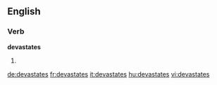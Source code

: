 
==English==

===Verb===
'''devastates'''

# {{en-third-person singular of|devastate}}

[[de:devastates]]
[[fr:devastates]]
[[it:devastates]]
[[hu:devastates]]
[[vi:devastates]]